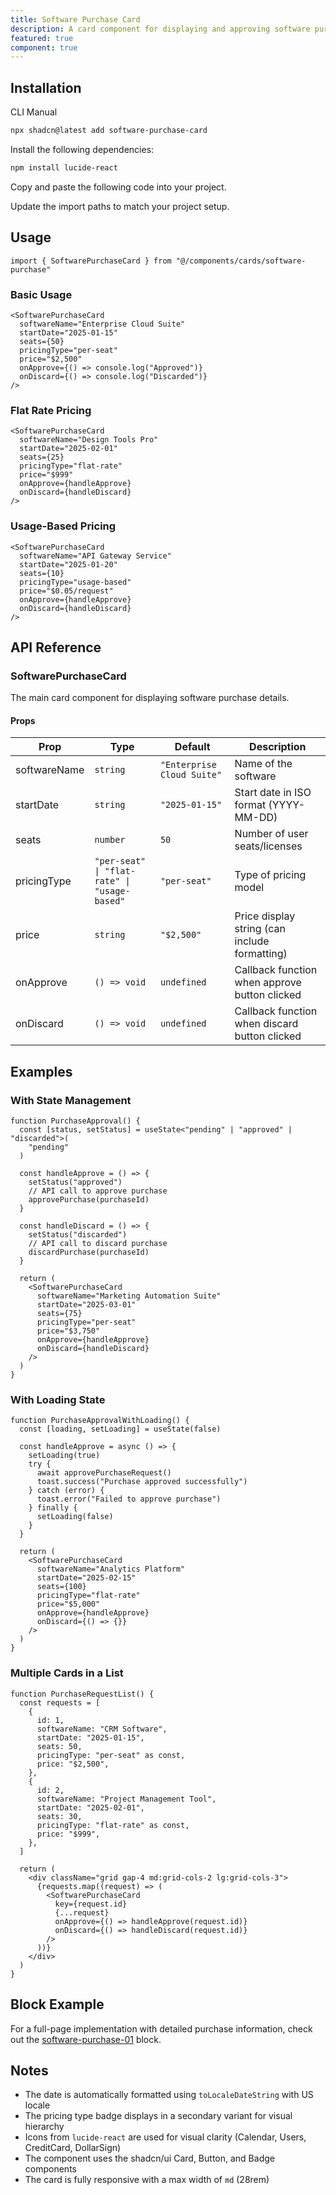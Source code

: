 ```yaml
---
title: Software Purchase Card
description: A card component for displaying and approving software purchase requests with details like start date, seats, pricing type, and price.
featured: true
component: true
---
```


<ComponentPreview
  name="software-purchase-card-demo"
  description="A software purchase approval card."
/>

## Installation

<CodeTabs>

<TabsList>
  <TabsTrigger value="cli">CLI</TabsTrigger>
  <TabsTrigger value="manual">Manual</TabsTrigger>
</TabsList>
<TabsContent value="cli">

```bash
npx shadcn@latest add software-purchase-card
```

</TabsContent>

<TabsContent value="manual">

<Steps>

<Step>Install the following dependencies:</Step>

```bash
npm install lucide-react
```

<Step>Copy and paste the following code into your project.</Step>

<ComponentSource
  name="software-purchase-card"
  title="components/cards/software-purchase.tsx"
/>

<Step>Update the import paths to match your project setup.</Step>

</Steps>

</TabsContent>

</CodeTabs>

## Usage

```tsx showLineNumbers
import { SoftwarePurchaseCard } from "@/components/cards/software-purchase"
```

### Basic Usage

```tsx showLineNumbers
<SoftwarePurchaseCard
  softwareName="Enterprise Cloud Suite"
  startDate="2025-01-15"
  seats={50}
  pricingType="per-seat"
  price="$2,500"
  onApprove={() => console.log("Approved")}
  onDiscard={() => console.log("Discarded")}
/>
```

### Flat Rate Pricing

```tsx showLineNumbers
<SoftwarePurchaseCard
  softwareName="Design Tools Pro"
  startDate="2025-02-01"
  seats={25}
  pricingType="flat-rate"
  price="$999"
  onApprove={handleApprove}
  onDiscard={handleDiscard}
/>
```

### Usage-Based Pricing

```tsx showLineNumbers
<SoftwarePurchaseCard
  softwareName="API Gateway Service"
  startDate="2025-01-20"
  seats={10}
  pricingType="usage-based"
  price="$0.05/request"
  onApprove={handleApprove}
  onDiscard={handleDiscard}
/>
```

## API Reference

### SoftwarePurchaseCard

The main card component for displaying software purchase details.

#### Props

| Prop         | Type                                         | Default                    | Description                                   |
| ------------ | -------------------------------------------- | -------------------------- | --------------------------------------------- |
| softwareName | `string`                                     | `"Enterprise Cloud Suite"` | Name of the software                          |
| startDate    | `string`                                     | `"2025-01-15"`             | Start date in ISO format (YYYY-MM-DD)         |
| seats        | `number`                                     | `50`                       | Number of user seats/licenses                 |
| pricingType  | `"per-seat" \| "flat-rate" \| "usage-based"` | `"per-seat"`               | Type of pricing model                         |
| price        | `string`                                     | `"$2,500"`                 | Price display string (can include formatting) |
| onApprove    | `() => void`                                 | `undefined`                | Callback function when approve button clicked |
| onDiscard    | `() => void`                                 | `undefined`                | Callback function when discard button clicked |

## Examples

### With State Management

```tsx showLineNumbers
function PurchaseApproval() {
  const [status, setStatus] = useState<"pending" | "approved" | "discarded">(
    "pending"
  )

  const handleApprove = () => {
    setStatus("approved")
    // API call to approve purchase
    approvePurchase(purchaseId)
  }

  const handleDiscard = () => {
    setStatus("discarded")
    // API call to discard purchase
    discardPurchase(purchaseId)
  }

  return (
    <SoftwarePurchaseCard
      softwareName="Marketing Automation Suite"
      startDate="2025-03-01"
      seats={75}
      pricingType="per-seat"
      price="$3,750"
      onApprove={handleApprove}
      onDiscard={handleDiscard}
    />
  )
}
```

### With Loading State

```tsx showLineNumbers
function PurchaseApprovalWithLoading() {
  const [loading, setLoading] = useState(false)

  const handleApprove = async () => {
    setLoading(true)
    try {
      await approvePurchaseRequest()
      toast.success("Purchase approved successfully")
    } catch (error) {
      toast.error("Failed to approve purchase")
    } finally {
      setLoading(false)
    }
  }

  return (
    <SoftwarePurchaseCard
      softwareName="Analytics Platform"
      startDate="2025-02-15"
      seats={100}
      pricingType="flat-rate"
      price="$5,000"
      onApprove={handleApprove}
      onDiscard={() => {}}
    />
  )
}
```

### Multiple Cards in a List

```tsx showLineNumbers
function PurchaseRequestList() {
  const requests = [
    {
      id: 1,
      softwareName: "CRM Software",
      startDate: "2025-01-15",
      seats: 50,
      pricingType: "per-seat" as const,
      price: "$2,500",
    },
    {
      id: 2,
      softwareName: "Project Management Tool",
      startDate: "2025-02-01",
      seats: 30,
      pricingType: "flat-rate" as const,
      price: "$999",
    },
  ]

  return (
    <div className="grid gap-4 md:grid-cols-2 lg:grid-cols-3">
      {requests.map((request) => (
        <SoftwarePurchaseCard
          key={request.id}
          {...request}
          onApprove={() => handleApprove(request.id)}
          onDiscard={() => handleDiscard(request.id)}
        />
      ))}
    </div>
  )
}
```

## Block Example

For a full-page implementation with detailed purchase information, check out the [software-purchase-01](/blocks/software-purchase-01) block.

## Notes

- The date is automatically formatted using `toLocaleDateString` with US locale
- The pricing type badge displays in a secondary variant for visual hierarchy
- Icons from `lucide-react` are used for visual clarity (Calendar, Users, CreditCard, DollarSign)
- The component uses the shadcn/ui Card, Button, and Badge components
- The card is fully responsive with a max width of `md` (28rem)
